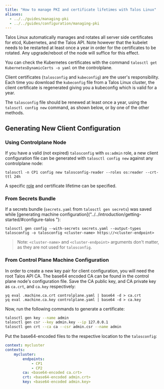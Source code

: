 ```yaml
---
title: "How to manage PKI and certificate lifetimes with Talos Linux"
aliases:
  - ../../guides/managing-pki
  - ../../guides/configuration/managing-pki
---
```


Talos Linux automatically manages and rotates all server side certificates for etcd, Kubernetes, and the Talos API.
Note however that the kubelet needs to be restarted at least once a year in order for the certificates to be rotated.
Any upgrade/reboot of the node will suffice for this effect.

You can check the Kubernetes certificates with the command `talosctl get KubernetesDynamicCerts -o yaml` on the controlplane.

Client certificates (`talosconfig` and `kubeconfig`) are the user's responsibility.
Each time you download the `kubeconfig` file from a Talos Linux cluster, the client certificate is regenerated giving you a kubeconfig which is valid for a year.

The `talosconfig` file should be renewed at least once a year, using the `talosctl config new` command, as shown below, or by one of the other methods.

## Generating New Client Configuration

### Using Controlplane Node

If you have a valid (not expired) `talosconfig` with `os:admin` role,
a new client configuration file can be generated with `talosctl config new` against
any controlplane node:

```shell
talosctl -n CP1 config new talosconfig-reader --roles os:reader --crt-ttl 24h
```

A specific [role](./rbac.mdx) and certificate lifetime can be specified.

### From Secrets Bundle

If a secrets bundle (`secrets.yaml` from `talosctl gen secrets`) was saved while
[generating machine configuration]("../../introduction/getting-started/#configure-talos "):

```shell
talosctl gen config --with-secrets secrets.yaml --output-types talosconfig -o talosconfig <cluster-name> https://<cluster-endpoint>
```

> Note: `<cluster-name>` and `<cluster-endpoint>` arguments don't matter, as they are not used for `talosconfig`.

### From Control Plane Machine Configuration

In order to create a new key pair for client configuration, you will need the root Talos API CA.
The base64 encoded CA can be found in the control plane node's configuration file.
Save the CA public key, and CA private key as `ca.crt`, and `ca.key` respectively:

```shell
yq eval .machine.ca.crt controlplane.yaml | base64 -d > ca.crt
yq eval .machine.ca.key controlplane.yaml | base64 -d > ca.key
```

Now, run the following commands to generate a certificate:

```bash
talosctl gen key --name admin
talosctl gen csr --key admin.key --ip 127.0.0.1
talosctl gen crt --ca ca --csr admin.csr --name admin
```

Put the base64-encoded files to the respective location to the `talosconfig`:

```yaml
context: mycluster
contexts:
    mycluster:
        endpoints:
            - CP1
            - CP2
        ca: <base64-encoded ca.crt>
        crt: <base64-encoded admin.crt>
        key: <base64-encoded admin.key>
```
